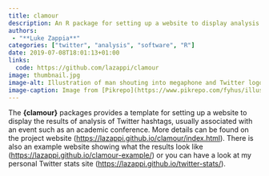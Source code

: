```yaml
---
title: clamour
description: An R package for setting up a website to display analysis of Twitter hashtags
authors:
 - "**Luke Zappia**"
categories: ["twitter", "analysis", "software", "R"]
date: 2019-07-08T18:01:13+01:00
links:
  code: https://github.com/lazappi/clamour
image: thumbnail.jpg
image-alt: Illustration of man shouting into megaphone and Twitter logo from Pikrepo https://www.pikrepo.com/fyhus/illustration-of-marketing-on-twitter-social-media-platform
image-caption: Image from [Pikrepo](https://www.pikrepo.com/fyhus/illustration-of-marketing-on-twitter-social-media-platform)
---
```


The **{clamour}** packages provides a template for setting up a website to display the results of analysis of Twitter hashtags, usually associated with an event such as an academic conference.
More details can be found on the project website (<https://lazappi.github.io/clamour/index.html>).
There is also an example website showing what the results look like (<https://lazappi.github.io/clamour-example/>) or you can have a look at my personal Twitter stats site (<https://lazappi.github.io/twitter-stats/>).
